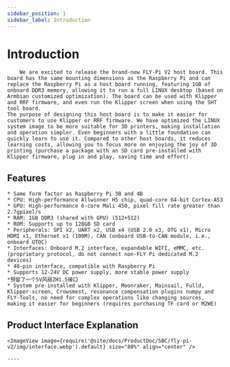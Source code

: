 ```yaml
---
sidebar_position: 1
sidebar_label: Introduction
---
```




# Introduction

        We are excited to release the brand-new FLY-Pi V2 host board. This board has the same mounting dimensions as the Raspberry Pi and can replace the Raspberry Pi as a host board running, featuring 1GB of onboard DDR3 memory, allowing it to run a full LINUX desktop (based on Armbian customized optimization). The board can be used with Klipper and RRF firmware, and even run the Klipper screen when using the SHT tool board.
    The purpose of designing this host board is to make it easier for customers to use Klipper or RRF firmware. We have optimized the LINUX system image to be more suitable for 3D printers, making installation and operation simpler. Even beginners with a little foundation can quickly learn to use it. Compared to other host boards, it reduces learning costs, allowing you to focus more on enjoying the joy of 3D printing (purchase a package with an SD card pre-installed with Klipper firmware, plug in and play, saving time and effort).

## Features

    * Same form factor as Raspberry Pi 3B and 4B
    * CPU: High-performance Allwinner H5 chip, quad-core 64-bit Cortex-A53
    * GPU: High-performance 6-core Mali 450, pixel fill rate greater than 2.7gpixel/s
    * RAM: 1GB DDR3 (shared with GPU) (512+512)
    * ROM: Supports up to 128GB SD card
    * Peripherals: SPI x2, UART x2, USB x4 (USB 2.0 x3, OTG x1), Micro HDMI x1, Ethernet x1 (100M), CAN (onboard USB-to-CAN module, i.e., onboard UTOC)
    * Interfaces: Onboard M.2 interface, expandable WIFI, eMMC, etc. (proprietary protocol, do not connect non-FLY Pi dedicated M.2 devices)
    * 40-pin interface, compatible with Raspberry Pi
    * Supports 12-24V DC power supply, more stable power supply
    *预留了一个5V风扇ZH1.5接口
    * System pre-installed with Klipper, Moonraker, Mainsail, Fulld, Klipper-screen, Crowsmest, resonance compensation plugins numpy and FLY-Tools, no need for complex operations like changing sources, making it easier for beginners (requires purchasing TF card or M2WE)

## Product Interface Explanation

    <ImageView image={require('@site/docs/ProductDoc/SBC/fly-pi-v2/img/interface.webp').default} size="80%" align="center" />

    ----